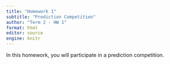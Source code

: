 ```yaml
---
title: "Homework 1"
subtitle: "Prediction Competition"
author: "Term 2 - HW 1"
format: html
editor: source
engine: knitr
---
```


In this homework, you will participate in a prediction competition.


